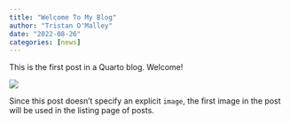 ```yaml
---
title: "Welcome To My Blog"
author: "Tristan O'Malley"
date: "2022-08-26"
categories: [news]
---
```


This is the first post in a Quarto blog. Welcome!

![](thumbnail.jpg)

Since this post doesn't specify an explicit `image`, the first image in the post will be used in the listing page of posts.
